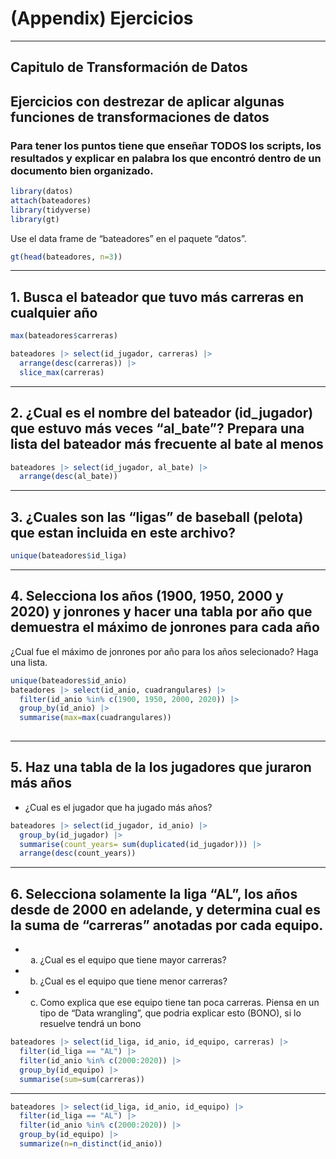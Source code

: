 # (Appendix) Ejercicios {.unnumbered}

------------------------------------------------------------------------

## Capitulo de Transformación de Datos {.unnumbered}

## Ejercicios con destrezar de aplicar algunas funciones de transformaciones de datos {.unnumbered}

### Para tener los puntos tiene que enseñar TODOS los scripts, los resultados y explicar en palabra los que encontró dentro de un documento bien organizado. {.unnumbered}

```r
library(datos)
attach(bateadores)
library(tidyverse)
library(gt)
```

Use el data frame de "bateadores" en el paquete "datos".

```r

gt(head(bateadores, n=3))

```

------------------------------------------------------------------------

## 1. Busca el bateador que tuvo más carreras en cualquier año {.unnumbered}

```r

max(bateadores$carreras)

bateadores |> select(id_jugador, carreras) |> 
  arrange(desc(carreras)) |> 
  slice_max(carreras)

```

------------------------------------------------------------------------

## 2. ¿Cual es el nombre del bateador (id_jugador) que estuvo más veces "al_bate"? Prepara una lista del bateador más frecuente al bate al menos {.unnumbered}

```r

bateadores |> select(id_jugador, al_bate) |> 
  arrange(desc(al_bate))

```

------------------------------------------------------------------------

## 3. ¿Cuales son las "ligas" de baseball (pelota) que estan incluida en este archivo? {.unnumbered}


```r

unique(bateadores$id_liga)
```

------------------------------------------------------------------------

## 4. Selecciona los años (1900, 1950, 2000 y 2020) y jonrones y hacer una tabla por año que demuestra el máximo de jonrones para cada año {.unnumbered}

¿Cual fue el máximo de jonrones por año para los años selecionado? Haga una lista.

```r
unique(bateadores$id_anio)
bateadores |> select(id_anio, cuadrangulares) |> 
  filter(id_anio %in% c(1900, 1950, 2000, 2020)) |> 
  group_by(id_anio) |> 
  summarise(max=max(cuadrangulares))
  
```

------------------------------------------------------------------------

## 5. Haz una tabla de la los jugadores que juraron más años {.unnumbered}

-   ¿Cual es el jugador que ha jugado más años?

```r
bateadores |> select(id_jugador, id_anio) |> 
  group_by(id_jugador) |> 
  summarise(count_years= sum(duplicated(id_jugador))) |> 
  arrange(desc(count_years))
```

------------------------------------------------------------------------

## 6. Selecciona solamente la liga "AL", los años desde de 2000 en adelande, y determina cual es la suma de "carreras" anotadas por cada equipo. {.unnumbered}

-   a)  ¿Cual es el equipo que tiene mayor carreras?

-   b)  ¿Cual es el equipo que tiene menor carreras?

-   c)  Como explica que ese equipo tiene tan poca carreras.
        Piensa en un tipo de "Data wrangling", que podria explicar esto (BONO), si lo resuelve tendrá un bono

```r
bateadores |> select(id_liga, id_anio, id_equipo, carreras) |> 
  filter(id_liga == "AL") |> 
  filter(id_anio %in% c(2000:2020)) |> 
  group_by(id_equipo) |> 
  summarise(sum=sum(carreras))
```

------------------------------------------------------------------------

```r
bateadores |> select(id_liga, id_anio, id_equipo) |> 
  filter(id_liga == "AL") |> 
  filter(id_anio %in% c(2000:2020)) |> 
  group_by(id_equipo) |> 
  summarize(n=n_distinct(id_anio))


```
